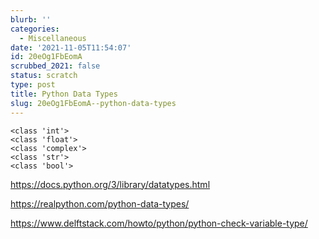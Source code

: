 ```yaml
---
blurb: ''
categories:
  - Miscellaneous
date: '2021-11-05T11:54:07'
id: 20eOg1FbEomA
scrubbed_2021: false
status: scratch
type: post
title: Python Data Types
slug: 20eOg1FbEomA--python-data-types
---
```


```
<class 'int'>
<class 'float'>
<class 'complex'>
<class 'str'>
<class 'bool'>
```

https://docs.python.org/3/library/datatypes.html

https://realpython.com/python-data-types/

https://www.delftstack.com/howto/python/python-check-variable-type/
